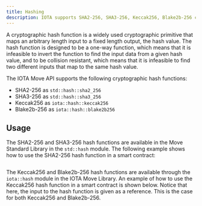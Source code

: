 ```yaml
---
title: Hashing
description: IOTA supports SHA2-256, SHA3-256, Keccak256, Blake2b-256 cryptographic hash functions.
---
```




A cryptographic hash function is a widely used cryptographic primitive that maps an arbitrary length input to a fixed length output, the hash value. The hash function is designed to be a one-way function, which means that it is infeasible to invert the function to find the input data from a given hash value, and to be collision resistant, which means that it is infeasible to find two different inputs that map to the same hash value.

The IOTA Move API supports the following cryptographic hash functions:

* SHA2-256 as `std::hash::sha2_256`
* SHA3-256 as `std::hash::sha3_256`
* Keccak256 as `iota::hash::keccak256`
* Blake2b-256 as `iota::hash::blake2b256`

## Usage

The SHA2-256 and SHA3-256 hash functions are available in the Move Standard Library in the `std::hash` module. The following example shows how to use the SHA2-256 hash function in a smart contract:

```move file=<rootDir>/docs/examples/move/cryptography/sources/hashing_std.move
```

The Keccak256 and Blake2b-256 hash functions are available through the `iota::hash` module in the IOTA Move Library. An example of how to use the Keccak256 hash function in a smart contract is shown below. Notice that here, the input to the hash function is given as a reference. This is the case for both Keccak256 and Blake2b-256.

```move file=<rootDir>/docs/examples/move/cryptography/sources/hashing_iota.move
```

<Quiz questions={questions} />